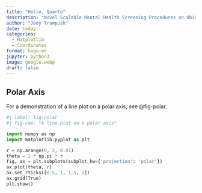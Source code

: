 ```yaml
---
title: "Hello, Quarto"
description: "Novel Scalable Mental Health Screening Procedures on Ubiquitous Sensing Devices"
author: "Joey Trampush"
date: today
categories: 
  - Matplotlib
  - Coordinates
format: hugo-md
jupyter: python3
image: google.webp
draft: false
---
```


## Polar Axis

For a demonstration of a line plot on a polar axis, see \@fig-polar.

```python
#| label: fig-polar
#| fig-cap: "A line plot on a polar axis"

import numpy as np
import matplotlib.pyplot as plt

r = np.arange(0, 2, 0.01)
theta = 2 * np.pi * r
fig, ax = plt.subplots(subplot_kw={'projection': 'polar'})
ax.plot(theta, r)
ax.set_rticks([0.5, 1, 1.5, 2])
ax.grid(True)
plt.show()
```
